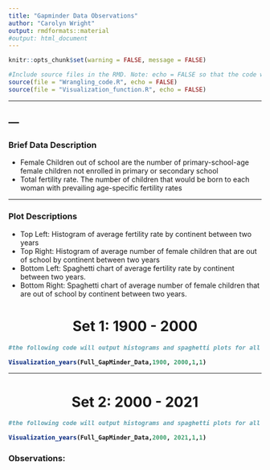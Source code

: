 ```yaml
---
title: "Gapminder Data Observations"
author: "Carolyn Wright"
output: rmdformats::material
#output: html_document
---
```


<style type="text/css">
.main-container {
  max-width: 1800px;
  margin-left: auto;
  margin-right: auto;
}
</style>

```r
knitr::opts_chunk$set(warning = FALSE, message = FALSE)
```

```r

#Include source files in the RMD. Note: echo = FALSE so that the code will not be displayed in the RMD file.
source(file = "Wrangling_code.R", echo = FALSE)
source(file = "Visualization_function.R", echo = FALSE)

```
---

---
---


<h3> Brief Data Description </h3>
 + Female Children out of school are the number of primary-school-age female children not enrolled in primary or secondary school
 + Total fertility rate. The number of children that would be born to each woman with prevailing age-specific fertility rates

---

<h3> Plot Descriptions </h3>
 + Top Left: Histogram of average fertility rate by continent between two years
 + Top Right: Histogram of average number of female children that are out of school by continent between two years
 + Bottom Left: Spaghetti chart of average fertility rate by continent between two years.
 + Bottom Right: Spaghetti chart of average number of female children that are out of school by continent between two years.
 
<div align="center"><h1><b> Set 1: 1900 - 2000 <b></div> </h1>
```r
#the following code will output histograms and spaghetti plots for all years included in the dataset

Visualization_years(Full_GapMinder_Data,1900, 2000,1,1)

```


---
<div align="center"><h1><b>Set 2: 2000 - 2021</b> </div> </h1>
```r
#the following code will output histograms and spaghetti plots for all years included in the dataset

Visualization_years(Full_GapMinder_Data,2000, 2021,1,1)

```

<h3>Observations:</h3>
